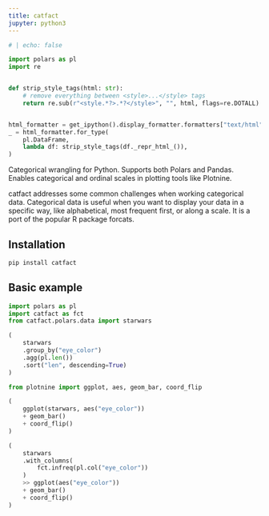 ```yaml
---
title: catfact
jupyter: python3
---
```


```python
# | echo: false

import polars as pl
import re


def strip_style_tags(html: str):
    # remove everything between <style>...</style> tags
    return re.sub(r"<style.*?>.*?</style>", "", html, flags=re.DOTALL)


html_formatter = get_ipython().display_formatter.formatters["text/html"]
_ = html_formatter.for_type(
    pl.DataFrame,
    lambda df: strip_style_tags(df._repr_html_()),
)
```

Categorical wrangling for Python. Supports both Polars and Pandas. Enables categorical and ordinal scales in plotting tools like Plotnine.

catfact addresses some common challenges when working categorical data. Categorical data is useful when you want to display your data in a specific way, like alphabetical, most frequent first, or along a scale. It is a port of the popular R package forcats.

## Installation

```bash
pip install catfact
```

## Basic example

```python
import polars as pl
import catfact as fct
from catfact.polars.data import starwars

(
    starwars
    .group_by("eye_color")
    .agg(pl.len())
    .sort("len", descending=True)
)
```

```python
from plotnine import ggplot, aes, geom_bar, coord_flip

(
    ggplot(starwars, aes("eye_color"))
    + geom_bar()
    + coord_flip()
)
```

```python
(
    starwars
    .with_columns(
        fct.infreq(pl.col("eye_color"))
    )
    >> ggplot(aes("eye_color"))
    + geom_bar()
    + coord_flip()
)
```
